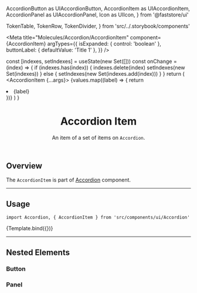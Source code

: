 

  AccordionButton as UIAccordionButton,
  AccordionItem as UIAccordionItem,
  AccordionPanel as UIAccordionPanel,
  Icon as UIIcon,
} from '@faststore/ui'

  TokenTable,
  TokenRow,
  TokenDivider,
} from 'src/../.storybook/components'

<Meta
  title="Molecules/Accordion/AccordionItem"
  component={AccordionItem}
  argTypes={{
    isExpanded: { control: 'boolean' },
    buttonLabel: { defaultValue: 'Title 1' },
  }}
/>


  const [indexes, setIndexes] = useState(new Set([]))
  const onChange = (index) => {
    if (indexes.has(index)) {
      indexes.delete(index)
      setIndexes(new Set(indexes))
    } else {
      setIndexes(new Set(indexes.add(index)))
    }
  }
  return (
    <Accordion expandedIndices={indexes} onChange={onChange}>
      <AccordionItem {...args}>
        <UIList>
          {values.map((label) => {
            return <li key={label}>{label}</li>
          })}
        </UIList>
      </AccordionItem>
    </Accordion>
  )
}

<header>

# Accordion Item

An item of a set of items on `Accordion`.

</header>

## Overview

The `AccordionItem` is part of [Accordion](?path=/docs/molecules-accordion-overview--default-story) component.

---

## Usage

`import Accordion, { AccordionItem } from 'src/components/ui/Accordion'`

<Canvas>
  <Story name="default">{Template.bind({})}</Story>
</Canvas>

<ArgsTable story="default" />

<TokenTable>
  <TokenRow
    token="--fs-accordion-item-border-bottom-width"
    value="var(--fs-border-width)"
  />
  <TokenRow
    token="--fs-accordion-item-border-bottom-color"
    value="var(--fs-border-color-light)"
    isColor
  />
</TokenTable>

---

## Nested Elements

### Button

<TokenTable>
  <TokenRow
    token="--fs-accordion-item-button-padding"
    value="var(--fs-spacing-3) 0"
  />
  <TokenRow
    token="--fs-accordion-item-button-color"
    value="var(--fs-color-text)"
    isColor
  />
  <TokenRow token="--fs-accordion-item-button-bkg-color" value="transparent" />
  <TokenRow
    token="--fs-accordion-item-button-padding-right-notebook"
    value="var(--fs-spacing-4)"
  />
  <TokenRow
    token="--fs-accordion-item-button-padding-left-notebook"
    value="var(--fs-accordion-item-button-padding-right-notebook)"
  />
</TokenTable>

### Panel

<TokenTable>
  <TokenRow
    token="--fs-accordion-item-panel-padding-bottom"
    value="var(--fs-spacing-4)"
  />
  <TokenDivider />
  <TokenRow
    token="--fs-accordion-item-panel-padding-right-notebook"
    value="var(--fs-accordion-item-panel-padding-bottom)"
  />
  <TokenRow
    token="--fs-accordion-item-panel-padding-left-notebook"
    value="var(--fs-accordion-item-panel-padding-bottom)"
  />
</TokenTable>

